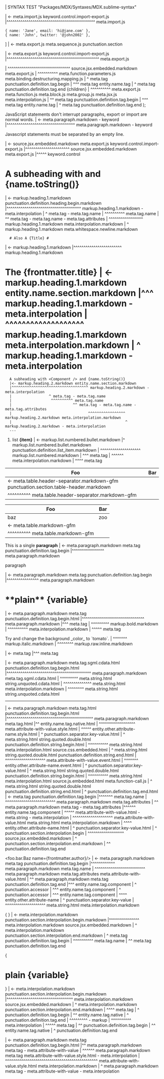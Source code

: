 | SYNTAX TEST "Packages/MDX/Syntaxes/MDX.sublime-syntax"

<!--
 --- export / import statements
 -->

| <- meta.import.js keyword.control.import-export.js
|^^^^^^^^^^^^^^^^^^^^^^^^^^^^^^^^^^^^^^^^^^^^ meta.import.js

    { name: 'Jane', email: 'hi@jane.com' },
    { name: 'John', twitter: '@john2002' },
]
| <- meta.export.js meta.sequence.js punctuation.section

| <- meta.export.js keyword.control.import-export.js
|^^^^^^^^^^^^^^^^^^^^^^^^^^^^^^^^^^^^^^^^^^^^^^ meta.export.js

| ^^^^^^^^^^^^^^^^^^^^^^^^^^^^^^^ source.jsx.embedded.markdown meta.export.js
|               ^^^^^^^^^^ meta.function.parameters.js meta.binding.destructuring.mapping.js
    <Foo>
|   ^ meta.tag punctuation.definition.tag.begin
|    ^^^ meta.tag entity.name.tag
|       ^ meta.tag punctuation.definition.tag.end
        {children}
|       ^^^^^^^^^^ meta.export.js meta.function.js meta.block.js meta.group.js meta.jsx.js meta.interpolation.js
    </Foo>
|   ^^ meta.tag punctuation.definition.tag.begin
|     ^^^ meta.tag entity.name.tag
|        ^ meta.tag punctuation.definition.tag.end
);

JavaScript statements don't interrupt paragraphs,
export or import are normal words.
| <- meta.paragraph.markdown - keyword
|^^^^^^^^^^^^^^^^^^^^^^^^^^^^^^^^^^ meta.paragraph.markdown - keyword

Javascript statements must be separated by an empty line.

| <- source.jsx.embedded.markdown meta.export.js keyword.control.import-export.js
|^^^^^^^^^^^^^^^^^^^^^^ source.jsx.embedded.markdown meta.export.js
|^^^^^ keyword.control


<!--
 --- Markdown Headings
 -->

# A subheading with <Component /> and {name.toString()}
| <- markup.heading.1.markdown punctuation.definition.heading.begin.markdown
|^^^^^^^^^^^^^^^^^^^^^^^^^^^^^^^^^^^^^ markup.heading.1.markdown - meta.interpolation
|                   ^ meta.tag - meta.tag.name
|                    ^^^^^^^^^^ meta.tag.name
|                              ^^ meta.tag - meta.tag.name - meta.tag.attributes
|                                     ^^^^^^^^^^^^^^^^^ markup.heading.1.markdown meta.interpolation.markdown
|                                                      ^ markup.heading.1.markdown meta.whitespace.newline.markdown

      # Also A {Title} #
| <- markup.heading.1.markdown
|^^^^^^^^^^^^^^^^^^^^^^^^ markup.heading.1.markdown

The {frontmatter.title}
| <- markup.heading.1.markdown entity.name.section.markdown
|^^^ markup.heading.1.markdown - meta.interpolation
|   ^^^^^^^^^^^^^^^^^^^ markup.heading.1.markdown meta.interpolation.markdown
|                      ^ markup.heading.1.markdown - meta.interpolation
===

      A subheading with <Component /> and {name.toString()}
      |<- markup.heading.2.markdown entity.name.section.markdown
      |^^^^^^^^^^^^^^^^^^^^^^^^^^^^^^^^^^^ markup.heading.2.markdown - meta.interpolation
      |                 ^ meta.tag - meta.tag.name
      |                  ^^^^^^^^^^ meta.tag.name
      |                            ^^ meta.tag - meta.tag.name - meta.tag.attributes
      |                                   ^^^^^^^^^^^^^^^^^ markup.heading.2.markdown meta.interpolation.markdown
      |                                                    ^ markup.heading.2.markdown - meta.interpolation
      ---


<!--
 --- Lists
 -->

1. list <b>{item}</b>
| <- markup.list.numbered.bullet.markdown
|^ markup.list.numbered.bullet.markdown punctuation.definition.list_item.markdown
| ^^^^^^^^^^^^^^^^^^^^ markup.list.numbered.markdown
|       ^^^ meta.tag
|          ^^^^^^ meta.interpolation.markdown
|                ^^^^ meta.tag


<!--
 --- Tables
 -->

Foo  | Bar
---  | ---
| <- meta.table.header-separator.markdown-gfm punctuation.section.table-header.markdown
|^^^^^^^^^^ meta.table.header-separator.markdown-gfm

Foo  | Bar
---  | ---
baz  | zoo
| <- meta.table.markdown-gfm
|^^^^^^^^^^ meta.table.markdown-gfm


<!--
 --- Paragraphs
 -->

This is a single
<b>paragraph</b>
| <- meta.paragraph.markdown meta.tag punctuation.definition.tag.begin
|^^^^^^^^^^^^^^^^ meta.paragraph.markdown

<p>paragraph</p>
| <- meta.paragraph.markdown meta.tag punctuation.definition.tag.begin
|^^^^^^^^^^^^^^^^ meta.paragraph.markdown


<!--
 --- Markdown is supported within block tags
 -->

<h1> **plain** {variable} </h1>
| <- meta.paragraph.markdown meta.tag punctuation.definition.tag.begin.html
|^^^^^^^^^^^^^^^^^^^^^^^^^^^^^^^ meta.paragraph.markdown
|^^^ meta.tag
|    ^^^^^^^^^ markup.bold.markdown
|              ^^^^^^^^^^ meta.interpolation.markdown
|                         ^^^^^ meta.tag

<p>
    Try and change the background _color_ to `tomato`.
|                                 ^^^^^^^ markup.italic.markdown
|                                            ^^^^^^^^ markup.raw.inline.markdown
</p>
| <- meta.tag
|^^^ meta.tag

<![CDATA[ This is {interpolated} string ]]>
| <- meta.paragraph.markdown meta.tag.sgml.cdata.html punctuation.definition.tag.begin.html
|^^^^^^^^^^^^^^^^^^^^^^^^^^^^^^^^^^^^^^^^^^ meta.paragraph.markdown meta.tag.sgml.cdata.html
|        ^^^^^^^^^ meta.string.html string.unquoted.cdata.html
|                 ^^^^^^^^^^^^^^ meta.string.html meta.interpolation.markdown
|                               ^^^^^^^^ meta.string.html string.unquoted.cdata.html

<!-- JS blocks -->
<script>
| <- meta.paragraph.markdown meta.tag punctuation.definition.tag.begin.html
|^^^^^^^ meta.paragraph.markdown meta.tag
    var i = 0;
|  ^^^^^^^^^^^^ meta.paragraph.markdown source.js.embedded.html
|   ^^^ keyword.declaration.js
</script>

<!-- CSS blocks -->
<style>
| <- meta.paragraph.markdown meta.tag punctuation.definition.tag.begin.html
|^^^^^^ meta.paragraph.markdown meta.tag
    .class { color: red; }
|  ^^^^^^^^^^^^^^^^^^^^^^^^^ meta.paragraph.markdown source.css.embedded.html
|   ^^^^^^ meta.selector.css
|          ^^^^^^^^^^^^^^^ meta.property-list.css meta.block.css
</style>

<!-- inline CSS/JS -->
<hr style="color: red" onclick="runClick()">
| <- meta.paragraph.markdown meta.tag.html punctuation.definition.tag.begin.html
|^^^^^^^^^^^^^^^^^^^^^^^^^^^^^^^^^^^^^^^^^^^ meta.paragraph.markdown meta.tag.html
|^^ entity.name.tag.native.html
|   ^^^^^^^^^^^^^^^^^^ meta.attribute-with-value.style.html
|   ^^^^^ entity.other.attribute-name.style.html
|        ^ punctuation.separator.key-value.html
|         ^ meta.string.html string.quoted.double.html punctuation.definition.string.begin.html
|          ^^^^^^^^^^ meta.string.html meta.interpolation.html source.css.embedded.html
|                    ^ meta.string.html string.quoted.double.html punctuation.definition.string.end.html
|                      ^^^^^^^^^^^^^^^^^^^^ meta.attribute-with-value.event.html
|                      ^^^^^^^ entity.other.attribute-name.event.html
|                             ^ punctuation.separator.key-value.html
|                              ^ meta.string.html string.quoted.double.html punctuation.definition.string.begin.html
|                               ^^^^^^^^^^ meta.string.html meta.interpolation.html source.js.embedded.html meta.function-call.js
|                                         ^ meta.string.html string.quoted.double.html punctuation.definition.string.end.html
|                                          ^ punctuation.definition.tag.end.html


<!--
 --- Components
 -->

<Author name={frontmatter.author}/>
| <- meta.tag punctuation.definition.tag.begin
|^^^^^^^ meta.tag.name
|       ^^^^^^^^^^^^^^^^^^^^^^^^^ meta.paragraph.markdown meta.tag.attributes
|                                ^^ meta.paragraph.markdown meta.tag - meta.tag.attributes
|^^^^^^ entity.name.tag.component
|       ^^^^^ meta.attribute-with-value.html - meta.string - meta.interpolation
|            ^^^^^^^^^^^^^^^^^^^^ meta.attribute-with-value.html meta.string.html meta.interpolation.markdown
|       ^^^^ entity.other.attribute-name.html
|           ^ punctuation.separator.key-value.html
|            ^ punctuation.section.interpolation.begin
|             ^^^^^^^^^^^^^^^^^^ source.jsx.embedded.markdown
|                               ^ punctuation.section.interpolation.end.markdown
|                                ^^ punctuation.definition.tag.end

<foo.bar.Baz name={frontmatter.author}/>
| <- meta.paragraph.markdown meta.tag punctuation.definition.tag.begin
|^^^^^^^^^^^^ meta.paragraph.markdown meta.tag.name
|            ^^^^^^^^^^^^^^^^^^^^^^^^^ meta.paragraph.markdown meta.tag.attributes meta.attribute-with-value.html
|                                     ^^ meta.paragraph.markdown meta.tag punctuation.definition.tag.end
|^^^ entity.name.tag.component
|   ^ punctuation.accessor
|    ^^^ entity.name.tag.component
|       ^ punctuation.accessor
|        ^^^ entity.name.tag.component
|            ^^^^ entity.other.attribute-name
|                ^ punctuation.separator.key-value
|                 ^^^^^^^^^^^^^^^^^^^^ meta.string.html meta.interpolation.markdown

<!-- JSX interpolation -->

{ <Component /> }
| <- meta.interpolation.markdown punctuation.section.interpolation.begin.markdown
|^^^^^^^^^^^^^^^ meta.interpolation.markdown source.jsx.embedded.markdown
|               ^ meta.interpolation.markdown punctuation.section.interpolation.end.markdown
| ^ meta.tag punctuation.definition.tag.begin
|  ^^^^^^^^^^ meta.tag.name
|            ^^ meta.tag punctuation.definition.tag.end

{ <h1> **plain** {variable} </h1> }
| <- meta.interpolation.markdown punctuation.section.interpolation.begin.markdown
|^^^^^^^^^^^^^^^^^^^^^^^^^^^^^^^^^ meta.interpolation.markdown source.jsx.embedded.markdown
|                                 ^ meta.interpolation.markdown punctuation.section.interpolation.end.markdown
| ^^^^ meta.tag
| ^ punctuation.definition.tag.begin
|  ^^ entity.name.tag.native
|    ^ punctuation.definition.tag.end
|      ^^^^^^^^^ - markup
|                ^^^^^^^^^^ meta.interpolation
|                           ^^^^^ meta.tag
|                           ^^ punctuation.definition.tag.begin
|                             ^^ entity.name.tag.native
|                               ^ punctuation.definition.tag.end

<p style={{padding: '1rem', backgroundColor: 'violet'}}>
| <- meta.paragraph.markdown meta.tag punctuation.definition.tag.begin.html
|^^ meta.paragraph.markdown meta.tag - meta.attribute-with-value
|  ^^^^^^ meta.paragraph.markdown meta.tag meta.attribute-with-value.style.html - meta.interpolation
|        ^^^^^^^^^^^^^^^^^^^^^^^^^^^^^^^^^^^^^^^^^^^^^^ meta.attribute-with-value.style.html meta.interpolation.markdown
|                                                      ^ meta.paragraph.markdown meta.tag - meta.attribute-with-value - meta.interpolation
